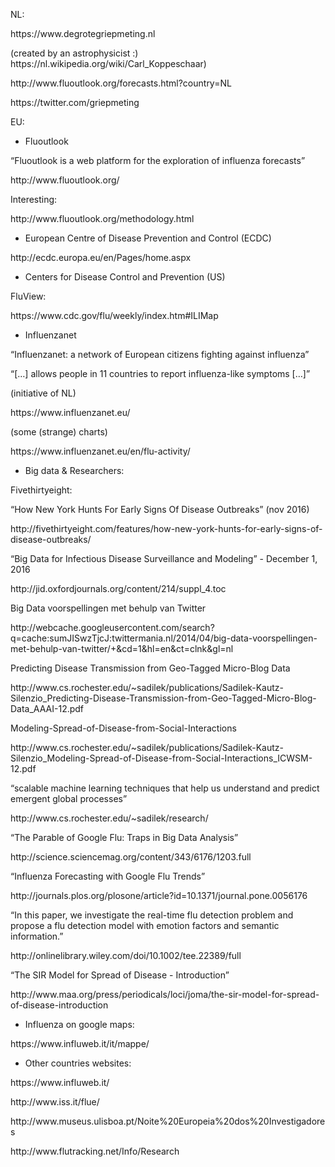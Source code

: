 

NL:

https://www.degrotegriepmeting.nl 

(created by an astrophysicist :) https://nl.wikipedia.org/wiki/Carl_Koppeschaar)

http://www.fluoutlook.org/forecasts.html?country=NL

https://twitter.com/griepmeting


EU:

- Fluoutlook

"Fluoutlook is a web platform for the exploration of influenza forecasts"

http://www.fluoutlook.org/

Interesting:

http://www.fluoutlook.org/methodology.html

- European Centre of Disease Prevention and Control (ECDC)

http://ecdc.europa.eu/en/Pages/home.aspx


- Centers for Disease Control and Prevention (US) 

FluView:

https://www.cdc.gov/flu/weekly/index.htm#ILIMap



- Influenzanet

"Influenzanet: a network of European citizens fighting against influenza"

"[...] allows people in 11 countries to report influenza-like symptoms [...]"

(initiative of NL)

https://www.influenzanet.eu/
 
(some (strange) charts)

https://www.influenzanet.eu/en/flu-activity/



- Big data & Researchers:

Fivethirtyeight: 

"How New York Hunts For Early Signs Of Disease Outbreaks" (nov 2016)

http://fivethirtyeight.com/features/how-new-york-hunts-for-early-signs-of-disease-outbreaks/


"Big Data for Infectious Disease Surveillance and Modeling" - December 1, 2016

http://jid.oxfordjournals.org/content/214/suppl_4.toc

Big Data voorspellingen met behulp van Twitter

http://webcache.googleusercontent.com/search?q=cache:sumJISwzTjcJ:twittermania.nl/2014/04/big-data-voorspellingen-met-behulp-van-twitter/+&cd=1&hl=en&ct=clnk&gl=nl

Predicting Disease Transmission from Geo-Tagged Micro-Blog Data

http://www.cs.rochester.edu/~sadilek/publications/Sadilek-Kautz-Silenzio_Predicting-Disease-Transmission-from-Geo-Tagged-Micro-Blog-Data_AAAI-12.pdf

Modeling-Spread-of-Disease-from-Social-Interactions

http://www.cs.rochester.edu/~sadilek/publications/Sadilek-Kautz-Silenzio_Modeling-Spread-of-Disease-from-Social-Interactions_ICWSM-12.pdf 

"scalable machine learning techniques that help us understand and predict emergent global processes"

http://www.cs.rochester.edu/~sadilek/research/


"The Parable of Google Flu: Traps in Big Data Analysis"

http://science.sciencemag.org/content/343/6176/1203.full 

"Influenza Forecasting with Google Flu Trends"

http://journals.plos.org/plosone/article?id=10.1371/journal.pone.0056176


"In this paper, we investigate the real-time flu detection problem and propose a flu detection model with emotion factors and semantic information."

http://onlinelibrary.wiley.com/doi/10.1002/tee.22389/full


"The SIR Model for Spread of Disease - Introduction"

http://www.maa.org/press/periodicals/loci/joma/the-sir-model-for-spread-of-disease-introduction




- Influenza on google maps:

https://www.influweb.it/it/mappe/



- Other countries websites:

https://www.influweb.it/

http://www.iss.it/flue/

http://www.museus.ulisboa.pt/Noite%20Europeia%20dos%20Investigadores

http://www.flutracking.net/Info/Research


